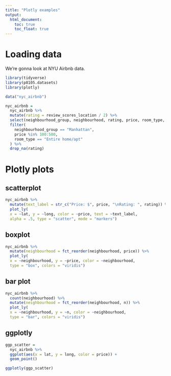 ```yaml
---
title: "Plotly examples"
output: 
  html_document:
    toc: true
    toc_float: true
---
```


# Loading data

We're gonna look at NYU Airbnb data.

```r
library(tidyverse)
library(p8105.datasets)
library(plotly)
```


```r
data("nyc_airbnb")

nyc_airbnb =
  nyc_airbnb %>% 
  mutate(rating = review_scores_location / 2) %>% 
  select(neighbourhood_group, neighbourhood, rating, price, room_type, lat, long) %>% 
  filter(
    neighbourhood_group == "Manhattan",
    price %in% 100:500,
    room_type == "Entire home/apt"
  ) %>% 
  drop_na(rating)
```


# Plotly plots

## scatterplot

```r
nyc_airbnb %>%
  mutate(text_label = str_c("Price: $", price, "\nRating: ", rating)) %>% 
  plot_ly(
  x = ~lat, y = ~long, color = ~price, text = ~text_label,
  alpha = .5, type = "scatter", mode = "markers")
```

## boxplot

```r
nyc_airbnb %>%
  mutate(neighbourhood = fct_reorder(neighbourhood, price)) %>% 
  plot_ly(
  x = ~neighbourhood, y = ~price, color = ~neighbourhood,
  type = "box", colors = "viridis")
```

## bar plot

```r
nyc_airbnb %>%
  count(neighbourhood) %>% 
  mutate(neighbourhood = fct_reorder(neighbourhood, n)) %>% 
  plot_ly(
  x = ~neighbourhood, y = ~n, color = ~neighbourhood,
  type = "bar", colors = "viridis")
```


## ggplotly

```r
ggp_scatter =
  nyc_airbnb %>%
  ggplot(aes(x = lat, y = long, color = price)) +
  geom_point()

ggplotly(ggp_scatter)
```

